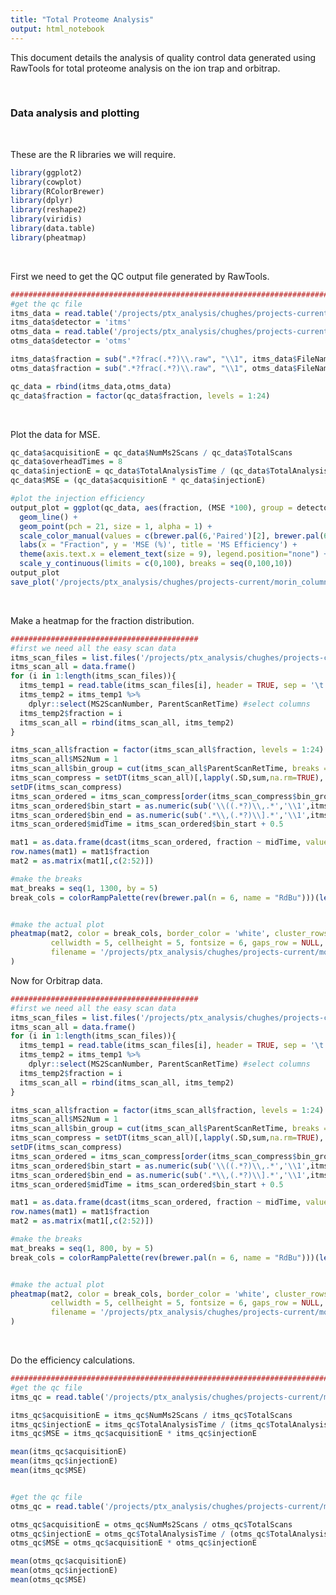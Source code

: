 ```yaml
---
title: "Total Proteome Analysis"
output: html_notebook
---
```


This document details the analysis of quality control data generated using RawTools for total proteome analysis on the ion trap and orbitrap. 

<br>

### Data analysis and plotting

<br>

These are the R libraries we will require.

```r
library(ggplot2)
library(cowplot)
library(RColorBrewer)
library(dplyr)
library(reshape2)
library(viridis)
library(data.table)
library(pheatmap)
```


<br>

First we need to get the QC output file generated by RawTools.

```r
###################################################################################################################################################################
#get the qc file
itms_data = read.table('/projects/ptx_analysis/chughes/projects-current/morin_column-testing/itms-total-proteome/qc_output-xtandem-run2/QcDataTable.csv', header = TRUE, sep = ',')
itms_data$detector = 'itms'
otms_data = read.table('/projects/ptx_analysis/chughes/projects-current/morin_column-testing/otms-total-proteome/qc_output-xtandem-run2/QcDataTable.csv', header = TRUE, sep = ',')
otms_data$detector = 'otms'

itms_data$fraction = sub(".*?frac(.*?)\\.raw", "\\1", itms_data$FileName)
otms_data$fraction = sub(".*?frac(.*?)\\.raw", "\\1", otms_data$FileName)

qc_data = rbind(itms_data,otms_data)
qc_data$fraction = factor(qc_data$fraction, levels = 1:24)
```


<br>

Plot the data for MSE.

```r
qc_data$acquisitionE = qc_data$NumMs2Scans / qc_data$TotalScans
qc_data$overheadTimes = 8
qc_data$injectionE = qc_data$TotalAnalysisTime / (qc_data$TotalAnalysisTime + qc_data$overheadTimes)
qc_data$MSE = (qc_data$acquisitionE * qc_data$injectionE)

#plot the injection efficiency
output_plot = ggplot(qc_data, aes(fraction, (MSE *100), group = detector, color = detector)) +
  geom_line() +
  geom_point(pch = 21, size = 1, alpha = 1) +
  scale_color_manual(values = c(brewer.pal(6,'Paired')[2], brewer.pal(6,'Paired')[6])) + 
  labs(x = "Fraction", y = 'MSE (%)', title = 'MS Efficiency') +
  theme(axis.text.x = element_text(size = 9), legend.position="none") +
  scale_y_continuous(limits = c(0,100), breaks = seq(0,100,10)) 
output_plot
save_plot('/projects/ptx_analysis/chughes/projects-current/morin_column-testing/itms-total-proteome/Ranalysis/MSE-across-detectors.pdf',output_plot)
```

<br>

Make a heatmap for the fraction distribution.

```r
##########################################
#first we need all the easy scan data
itms_scan_files = list.files('/projects/ptx_analysis/chughes/projects-current/morin_column-testing/itms-total-proteome/quant', pattern = 'Matrix.txt', full.names = TRUE)
itms_scan_all = data.frame()
for (i in 1:length(itms_scan_files)){
  itms_temp1 = read.table(itms_scan_files[i], header = TRUE, sep = '\t')
  itms_temp2 = itms_temp1 %>% 
    dplyr::select(MS2ScanNumber, ParentScanRetTime) #select columns
  itms_temp2$fraction = i
  itms_scan_all = rbind(itms_scan_all, itms_temp2)
}

itms_scan_all$fraction = factor(itms_scan_all$fraction, levels = 1:24)
itms_scan_all$MS2Num = 1
itms_scan_all$bin_group = cut(itms_scan_all$ParentScanRetTime, breaks = seq(0,52,1))
itms_scan_compress = setDT(itms_scan_all)[,lapply(.SD,sum,na.rm=TRUE), by = c('fraction','bin_group'),.SDcols='MS2Num']
setDF(itms_scan_compress)
itms_scan_ordered = itms_scan_compress[order(itms_scan_compress$bin_group),]
itms_scan_ordered$bin_start = as.numeric(sub('\\((.*?)\\,.*','\\1',itms_scan_ordered$bin_group))
itms_scan_ordered$bin_end = as.numeric(sub('.*\\,(.*?)\\].*','\\1',itms_scan_ordered$bin_group))
itms_scan_ordered$midTime = itms_scan_ordered$bin_start + 0.5

mat1 = as.data.frame(dcast(itms_scan_ordered, fraction ~ midTime, value.var = "MS2Num"))
row.names(mat1) = mat1$fraction
mat2 = as.matrix(mat1[,c(2:52)])

#make the breaks
mat_breaks = seq(1, 1300, by = 5)
break_cols = colorRampPalette(rev(brewer.pal(n = 6, name = "RdBu")))(length(mat_breaks))


#make the actual plot
pheatmap(mat2, color = break_cols, border_color = 'white', cluster_rows = FALSE, cluster_cols = FALSE, show_colnames = TRUE, show_rownames = TRUE,
         cellwidth = 5, cellheight = 5, fontsize = 6, gaps_row = NULL, gaps_col = NULL, breaks = mat_breaks, legend = TRUE,
         filename = '/projects/ptx_analysis/chughes/projects-current/morin_column-testing/itms-total-proteome/Ranalysis/itms-nano-fraction-heatmap.pdf'
)

```

Now for Orbitrap data.

```r
##########################################
#first we need all the easy scan data
itms_scan_files = list.files('/projects/ptx_analysis/chughes/projects-current/morin_column-testing/otms-total-proteome/quant', pattern = 'Matrix.txt', full.names = TRUE)
itms_scan_all = data.frame()
for (i in 1:length(itms_scan_files)){
  itms_temp1 = read.table(itms_scan_files[i], header = TRUE, sep = '\t')
  itms_temp2 = itms_temp1 %>% 
    dplyr::select(MS2ScanNumber, ParentScanRetTime) #select columns
  itms_temp2$fraction = i
  itms_scan_all = rbind(itms_scan_all, itms_temp2)
}

itms_scan_all$fraction = factor(itms_scan_all$fraction, levels = 1:24)
itms_scan_all$MS2Num = 1
itms_scan_all$bin_group = cut(itms_scan_all$ParentScanRetTime, breaks = seq(0,52,1))
itms_scan_compress = setDT(itms_scan_all)[,lapply(.SD,sum,na.rm=TRUE), by = c('fraction','bin_group'),.SDcols='MS2Num']
setDF(itms_scan_compress)
itms_scan_ordered = itms_scan_compress[order(itms_scan_compress$bin_group),]
itms_scan_ordered$bin_start = as.numeric(sub('\\((.*?)\\,.*','\\1',itms_scan_ordered$bin_group))
itms_scan_ordered$bin_end = as.numeric(sub('.*\\,(.*?)\\].*','\\1',itms_scan_ordered$bin_group))
itms_scan_ordered$midTime = itms_scan_ordered$bin_start + 0.5

mat1 = as.data.frame(dcast(itms_scan_ordered, fraction ~ midTime, value.var = "MS2Num"))
row.names(mat1) = mat1$fraction
mat2 = as.matrix(mat1[,c(2:52)])

#make the breaks
mat_breaks = seq(1, 800, by = 5)
break_cols = colorRampPalette(rev(brewer.pal(n = 6, name = "RdBu")))(length(mat_breaks))


#make the actual plot
pheatmap(mat2, color = break_cols, border_color = 'white', cluster_rows = FALSE, cluster_cols = FALSE, show_colnames = TRUE, show_rownames = TRUE,
         cellwidth = 5, cellheight = 5, fontsize = 6, gaps_row = NULL, gaps_col = NULL, breaks = mat_breaks, legend = TRUE,
         filename = '/projects/ptx_analysis/chughes/projects-current/morin_column-testing/itms-total-proteome/Ranalysis/otms-nano-fraction-heatmap.pdf'
)

```


<br>

Do the efficiency calculations.

```r
###################################################################################################################################################################
#get the qc file
itms_qc = read.table('/projects/ptx_analysis/chughes/projects-current/morin_column-testing/itms-total-proteome/qc_output-xtandem-run2/QcDataTable.csv', header = TRUE, sep = ',')

itms_qc$acquisitionE = itms_qc$NumMs2Scans / itms_qc$TotalScans
itms_qc$injectionE = itms_qc$TotalAnalysisTime / (itms_qc$TotalAnalysisTime + 8)
itms_qc$MSE = itms_qc$acquisitionE * itms_qc$injectionE

mean(itms_qc$acquisitionE)
mean(itms_qc$injectionE)
mean(itms_qc$MSE)


#get the qc file
otms_qc = read.table('/projects/ptx_analysis/chughes/projects-current/morin_column-testing/otms-total-proteome/qc_output-xtandem-run2/QcDataTable.csv', header = TRUE, sep = ',')

otms_qc$acquisitionE = otms_qc$NumMs2Scans / otms_qc$TotalScans
otms_qc$injectionE = otms_qc$TotalAnalysisTime / (otms_qc$TotalAnalysisTime + 8)
otms_qc$MSE = otms_qc$acquisitionE * otms_qc$injectionE

mean(otms_qc$acquisitionE)
mean(otms_qc$injectionE)
mean(otms_qc$MSE)



```





